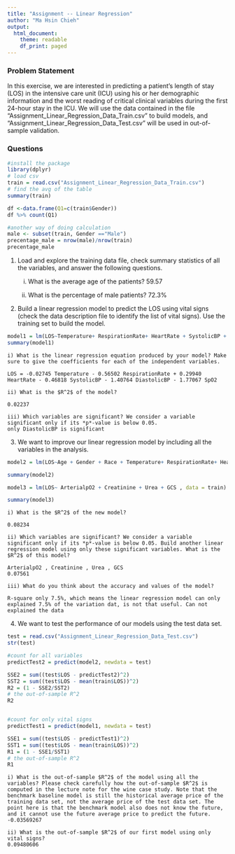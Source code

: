 ```yaml
---
title: "Assignment -- Linear Regression"
author: "Ma Hsin Chieh"
output:
  html_document:
    theme: readable
    df_print: paged
---
```



### Problem Statement


In this exercise, we are interested in predicting a patient's length of stay (LOS) in the intensive care unit (ICU) using his or her demographic information and the worst reading of critical clinical variables during the first 24-hour stay in the ICU. We will use the data contained in the file "Assignment_Linear_Regression_Data_Train.csv" to build models, and "Assignment_Linear_Regression_Data_Test.csv" will be used in out-of-sample validation. 






### Questions

```r

#install the package
library(dplyr)
# load csv
train = read.csv("Assignment_Linear_Regression_Data_Train.csv")
# find the avg of the table
summary(train)

df <-data.frame(Q1=c(train$Gender))
df %>% count(Q1)

#another way of doing calculation
male <- subset(train, Gender =="Male")
precentage_male = nrow(male)/nrow(train)
precentage_male

```


1. Load and explore the training data file, check summary statistics of all the variables, and answer the following questions.

    i) What is the average age of the patients?
    59.57
     
    ii) What is the percentage of male patients?
    72.3%

2. Build a linear regression model to predict the LOS using vital signs (check the data description file to identify the list of vital signs). Use the training set to build the model.

```r
model1 = lm(LOS~Temperature+ RespirationRate+ HeartRate + SystolicBP + DiastolicBP + SpO2, data = train)
summary(model1)

```


    i) What is the linear regression equation produced by your model? Make sure to give the coefficients for each of the independent variables.
    
    LOS = -0.02745 Temperature - 0.56502 RespirationRate + 0.29940 HeartRate - 0.46818 SystolicBP - 1.40764 DiastolicBP - 1.77067 SpO2
     
    ii) What is the $R^2$ of the model?
    
    0.02237
     
    iii) Which variables are significant? We consider a variable significant only if its *p*-value is below 0.05.
    only DiastolicBP is significant

    

3. We want to improve our linear regression model by including all the variables in the analysis. 


```r
model2 = lm(LOS~Age + Gender + Race + Temperature+ RespirationRate+ HeartRate + SystolicBP + DiastolicBP + SpO2 + Haemoglobin + NumWBC + ArterialpO2 + Creatinine + Urea + GCS , data = train)

summary(model2)

model3 = lm(LOS~ ArterialpO2 + Creatinine + Urea + GCS , data = train)

summary(model3)
```


    i) What is the $R^2$ of the new model?
    
    0.08234
     
    ii) Which variables are significant? We consider a variable significant only if its *p*-value is below 0.05. Build another linear regression model using only these significant variables. What is the $R^2$ of this model?
    
    ArterialpO2 , Creatinine , Urea , GCS
    0.07561
    
    iii) What do you think about the accuracy and values of the model?
    
    R-square only 7.5%, which means the linear regression model can only explained 7.5% of the variation dat, is not that useful. Can not explained the data


4. We want to test the performance of our models using the test data set. 

```r
test = read.csv("Assignment_Linear_Regression_Data_Test.csv")
str(test)

#count for all variables 
predictTest2 = predict(model2, newdata = test)

SSE2 = sum((test$LOS - predictTest2)^2)
SST2 = sum((test$LOS - mean(train$LOS))^2)
R2 = (1 - SSE2/SST2)
# the out-of-sample R^2
R2


#count for only vital signs
predictTest1 = predict(model1, newdata = test)

SSE1 = sum((test$LOS - predictTest1)^2)
SST1 = sum((test$LOS - mean(train$LOS))^2)
R1 = (1 - SSE1/SST1)
# the out-of-sample R^2
R1

```


    i) What is the out-of-sample $R^2$ of the model using all the variables? Please check carefully how the out-of-sample $R^2$ is computed in the lecture note for the wine case study. Note that the benchmark baseline model is still the historical average price of the training data set, not the average price of the test data set. The point here is that the benchmark model also does not know the future, and it cannot use the future average price to predict the future. 
    -0.03569267
    
    ii) What is the out-of-sample $R^2$ of our first model using only vital signs?
    0.09480606
